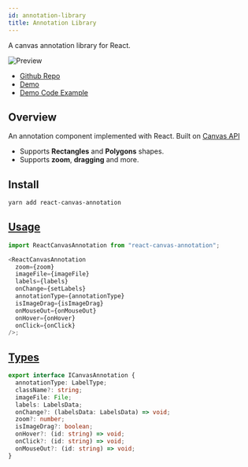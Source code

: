 ```yaml
---
id: annotation-library
title: Annotation Library
---
```


A canvas annotation library for React.

![Preview](/img/annotation-library-preview.png)

- [Github Repo](https://github.com/denvash/react-canvas-annotation)
- [Demo](https://denvash.github.io/react-canvas-annotation/)
- [Demo Code Example](https://denvash.github.io/react-canvas-annotation/example/src/App.js)

## Overview

An annotation component implemented with React.
Built on [Canvas API](https://developer.mozilla.org/en-US/docs/Web/API/Canvas_API)

- Supports **Rectangles** and **Polygons** shapes.
- Supports **zoom**, **dragging** and more.

## Install

```bash
yarn add react-canvas-annotation
```

## [Usage](https://denvash.github.io/react-canvas-annotation/example/src/App.js)

```js
import ReactCanvasAnnotation from "react-canvas-annotation";

<ReactCanvasAnnotation
  zoom={zoom}
  imageFile={imageFile}
  labels={labels}
  onChange={setLabels}
  annotationType={annotationType}
  isImageDrag={isImageDrag}
  onMouseOut={onMouseOut}
  onHover={onHover}
  onClick={onClick}
/>;
```

## [Types](https://github.com/denvash/react-canvas-annotation/blob/master/src/interfaces/ICanvasAnnotation.ts)

```ts
export interface ICanvasAnnotation {
  annotationType: LabelType;
  className?: string;
  imageFile: File;
  labels: LabelsData;
  onChange?: (labelsData: LabelsData) => void;
  zoom?: number;
  isImageDrag?: boolean;
  onHover?: (id: string) => void;
  onClick?: (id: string) => void;
  onMouseOut?: (id: string) => void;
}
```
